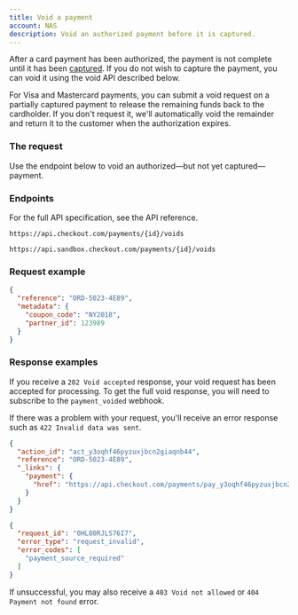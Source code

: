 ```yaml
---
title: Void a payment
account: NAS
description: Void an authorized payment before it is captured.
---
```


After a card payment has been authorized, the payment is not complete until it has been [captured](/payments/manage-payments/capture-a-payment). If you do not wish to capture the payment, you can void it using the void API described below.

<TipBox variant="info">

For Visa and Mastercard payments, you can submit a void request on a partially captured payment to release the remaining funds back to the cardholder. If you don't request it, we'll automatically void the remainder and return it to the customer when the authorization expires.

</TipBox>

### The request

Use the endpoint below to void an authorized—but not yet captured—payment.

### Endpoints

For the full API specification, see the <ExternalLink href="https://api-reference.checkout.com/preview/crusoe/" target="_blank">API reference</ExternalLink>.

<tabs>
<tab title="Live">
<LineCodeWrapper type="post">

`https://api.checkout.com/payments/{id}/voids`

</LineCodeWrapper>
</tab>
<tab title="Sandbox">
  <LineCodeWrapper type="post">

`https://api.sandbox.checkout.com/payments/{id}/voids`

</LineCodeWrapper>
</tab>
</tabs>

### Request example

```json
{
  "reference": "ORD-5023-4E89",
  "metadata": {
    "coupon_code": "NY2018",
    "partner_id": 123989
  }
}
```

### Response examples

If you receive a `202 Void accepted` response, your void request has been accepted for processing. To get the full void response, you will need to subscribe to the `payment_voided` webhook.

If there was a problem with your request, you'll receive an error response such as `422 Invalid data was sent`.

<tabs>
<tab title="202 Void accepted">

```json
{
  "action_id": "act_y3oqhf46pyzuxjbcn2giaqnb44",
  "reference": "ORD-5023-4E89",
  "_links": {
    "payment": {
      "href": "https://api.checkout.com/payments/pay_y3oqhf46pyzuxjbcn2giaqnb44"
    }
  }
}
```

</tab>
<tab title="422 Invalid data was sent">

```json
{
  "request_id": "0HL80RJLS76I7",
  "error_type": "request_invalid",
  "error_codes": [
    "payment_source_required"
  ]
}
```

</tab>
</tabs>

<TipBox variant="info">

If unsuccessful, you may also receive a `403 Void not allowed` or `404 Payment not found` error.

</TipBox>
